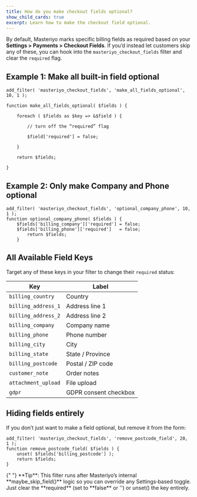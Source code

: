 ```yaml
---
title: How do you make checkout fields optional?
show_child_cards: true
excerpt: Learn how to make the checkout field optional. 
---
```


By default, Masteriyo marks specific billing fields as required based on your **Settings > Payments > Checkout Fields**. If you’d instead let customers skip any of these, you can hook into the `masteriyo_checkout_fields` filter and clear the `required` flag.

## Example 1: Make **all** built-in field optional  

```
add_filter( 'masteriyo_checkout_fields', 'make_all_fields_optional', 10, 1 );    

function make_all_fields_optional( $fields ) {    

    foreach ( $fields as $key => &$field ) {    

        // turn off the “required” flag    

        $field['required'] = false;    

    }    

    return $fields;   

}
```    



## Example 2: Only make **Company** and **Phone** optional  

```  
add_filter( 'masteriyo_checkout_fields', 'optional_company_phone', 10, 1 );     
function optional_company_phone( $fields ) {   
    $fields['billing_company']['required'] = false;     
    $fields['billing_phone']['required']   = false;   
        return $fields;    
    }    
``` 


    

## All Available Field Keys
Target any of these keys in your filter to change their `required` status:

| **Key** | **Label**                                                                 | 
|----------------|---------------------------------------------------------------------------|
| `billing_country` | Country  | 
| `billing_address_1`    | Address line 1 | 
| `billing_address_2`    | Address line 2 | 
| `billing_company` | Company name | 
| `billing_phone`  | Phone number|
| `billing_city` | City | 
| `billing_state` | State / Province      |
| `billing_postcode` |Postal / ZIP code |    
| `customer_note` | Order notes |  
| `attachment_upload` | File upload |  
| `gdpr` | GDPR consent checkbox |  

## Hiding fields entirely

If you don’t just want to make a field optional, but remove it from the form:  
```    
add_filter( 'masteriyo_checkout_fields', 'remove_postcode_field', 20, 1 );    
function remove_postcode_field( $fields ) {    
    unset( $fields['billing_postcode'] );    
    return $fields;    
}
```    

<Callout>
  {" "}
**Tip**: This filter runs after Masteriyo’s internal **maybe_skip_field()** logic so you can override any Settings‑based toggle. Just clear the **required** (set to **false** or '') or unset() the key entirely.
</Callout>

